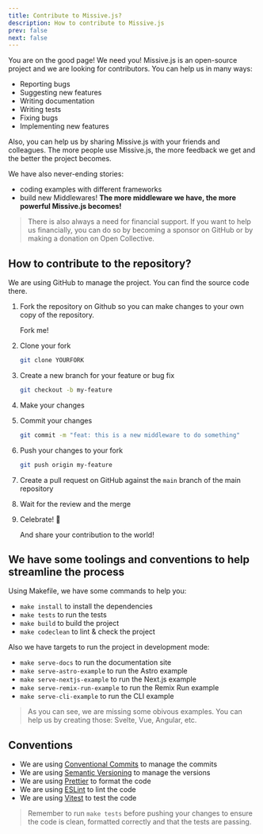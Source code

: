 ```yaml
---
title: Contribute to Missive.js?
description: How to contribute to Missive.js
prev: false
next: false
---
```


You are on the good page! We need you! Missive.js is an open-source project and we are looking for contributors. You can help us in many ways:
- Reporting bugs
- Suggesting new features
- Writing documentation
- Writing tests
- Fixing bugs
- Implementing new features

Also, you can help us by sharing Missive.js with your friends and colleagues. The more people use Missive.js, the more feedback we get and the better
the project becomes.

We have also never-ending stories:
- coding examples with different frameworks
- build new Middlewares! **The more middleware we have, the more powerful Missive.js becomes!**

> There is also always a need for financial support. If you want to help us financially, you can do so by becoming a sponsor on GitHub or by making a donation on Open Collective.


## How to contribute to the repository?

We are using GitHub to manage the project. You can find the source code there.

<Steps>

1. Fork the repository on Github so you can make changes to your own copy of the repository.

    <LinkButton icon="github" variant="secondary" href="https://github.com/Missive-js/missive.js/fork" iconPlacement='start'>Fork me!</LinkButton>

2. Clone your fork

    ```bash
    git clone YOURFORK
    ```

3. Create a new branch for your feature or bug fix

    ```bash
    git checkout -b my-feature
    ```
4. Make your changes

5. Commit your changes

    ```bash
    git commit -m "feat: this is a new middleware to do something"
    ```

6. Push your changes to your fork

    ```bash
    git push origin my-feature
    ```

7. Create a pull request on GitHub against the `main` branch of the main repository

8. Wait for the review and the merge

9. Celebrate! 🎉

    And share your contribution to the world!
</Steps>


## We have some toolings and conventions to help streamline the process

Using Makefile, we have some commands to help you:
- `make install` to install the dependencies
- `make tests` to run the tests
- `make build` to build the project
- `make codeclean` to lint & check the project

Also we have targets to run the project in development mode:
- `make serve-docs` to run the documentation site
- `make serve-astro-example` to run the Astro example
- `make serve-nextjs-example` to run the Next.js example
- `make serve-remix-run-example` to run the Remix Run example
- `make serve-cli-example` to run the CLI example

> As you can see, we are missing some obivous examples. You can help us by creating those: Svelte, Vue, Angular, etc.

## Conventions

- We are using [Conventional Commits](https://www.conventionalcommits.org/en/v1.0.0/) to manage the commits
- We are using [Semantic Versioning](https://semver.org/) to manage the versions
- We are using [Prettier](https://prettier.io/) to format the code
- We are using [ESLint](https://eslint.org/) to lint the code
- We are using [Vitest](https://vitest.dev/) to test the code

> Remember to run `make tests` before pushing your changes to ensure the code is clean, formatted correctly and that the tests are passing.
